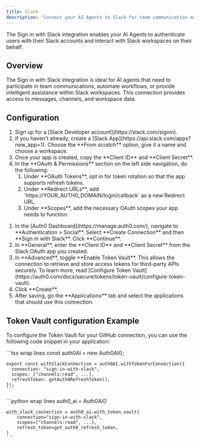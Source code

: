 ```yaml
---
title: Slack
description: "Connect your AI Agents to Slack for team communication and workflow automation."
---
```



The Sign in with Slack integration enables your AI Agents to authenticate users with their Slack accounts and interact with Slack workspaces on their behalf.

## Overview

The Sign in with Slack integration is ideal for AI agents that need to participate in team communications, automate workflows, or provide intelligent assistance within Slack workspaces. This connection provides access to messages, channels, and workspace data.

## Configuration

<Steps>
  <Step title="Set up a Slack app">
    <ol>
      <li>
        Sign up for a [Slack Developer account](https://slack.com/signin).
      </li>
      <li>
        If you haven't already, create a [Slack
        App](https://api.slack.com/apps?new_app=1). Choose the **From scratch**
        option, give it a name and choose a workspace.
      </li>
      <li>
        Once your app is created, copy the **Client ID** and **Client Secret**.
      </li>
      <li>
        In the **OAuth & Permissions** section on the left side navigation, do
        the following:
        <ol>
          <li>
            Under **OAuth Tokens**, opt in for token rotation so that the app
            supports refresh tokens.
          </li>
          <li>
            Under **Redirect URLs**, add
            `https://YOUR_AUTH0_DOMAIN/login/callback` as a new Redirect URL.
            <FindDomainInfoBlock />
          </li>
          <li>
            Under **Scopes**, add the necessary OAuth scopes your app needs to
            function.
          </li>
        </ol>
      </li>
    </ol>
  </Step>
  <Step title="Configure the Slack Social Connection in Auth0">
    <ol>
      <li>
        In the [Auth0 Dashboard](https://manage.auth0.com/), navigate to
        **Authentication > Social**. Select **Create Connection** and then
        **Sign in with Slack**. Click **Continue**.
      </li>
      <li>
        In **General**, enter the **Client ID** and **Client Secret** from the
        Slack OAuth app you created.
      </li>
      <li>
        In **Advanced**, toggle **Enable Token Vault**. This allows the
        connection to retrieve and store access tokens for third-party APIs
        securely. To learn more, read [Configure Token
        Vault](https://auth0.com/docs/secure/tokens/token-vault/configure-token-vault).
      </li>
      <li>Click **Create**.</li>
      <li>
        After saving, go the **Applications** tab and select the applications
        that should use this connection.
      </li>
    </ol>
  </Step>
</Steps>

## Token Vault configuration Example

To configure the Token Vault for your GitHub connection, you can use the following code snippet in your application:

<Tabs>
  <Tab title="JavaScript" icon="js">
    ```tsx wrap lines
    const auth0AI = new Auth0AI();

    export const withSlackConnection = auth0AI.withTokenForConnection({
      connection: "sign-in-with-slack",
      scopes: ["channels:read", ...],
      refreshToken: getAuth0RefreshToken(),
    });
    ```

  </Tab>
  <Tab title="Python" icon="python">
    ```python wrap lines
    auth0_ai = Auth0AI()

    with_slack_connection = auth0_ai.with_token_vault(
        connection="sign-in-with-slack",
        scopes=["channels:read", ...],
        refresh_token=get_auth0_refresh_token,
    )
    ```

  </Tab>
</Tabs>

<LearnMore />
